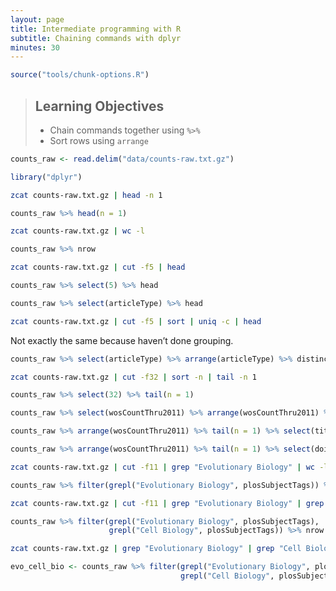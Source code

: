 ```yaml
---
layout: page
title: Intermediate programming with R
subtitle: Chaining commands with dplyr
minutes: 30
---
```


```r
source("tools/chunk-options.R")
```

> ## Learning Objectives {.objectives}
>
> *  Chain commands together using `%>%`
> *  Sort rows using `arrange`

```r
counts_raw <- read.delim("data/counts-raw.txt.gz")
```

```r
library("dplyr")
```


~~~ {.bash}
zcat counts-raw.txt.gz | head -n 1
~~~

```r
counts_raw %>% head(n = 1)
```

~~~ {.bash}
zcat counts-raw.txt.gz | wc -l
~~~

```r
counts_raw %>% nrow
```

~~~ {.bash}
zcat counts-raw.txt.gz | cut -f5 | head
~~~

```r
counts_raw %>% select(5) %>% head
```

```r
counts_raw %>% select(articleType) %>% head
```

~~~ {.bash}
zcat counts-raw.txt.gz | cut -f5 | sort | uniq -c | head
~~~

Not exactly the same because haven't done grouping.

```r
counts_raw %>% select(articleType) %>% arrange(articleType) %>% distinct %>% nrow
```

~~~ {.bash}
zcat counts-raw.txt.gz | cut -f32 | sort -n | tail -n 1
~~~

```r
counts_raw %>% select(32) %>% tail(n = 1)
```

```r
counts_raw %>% select(wosCountThru2011) %>% arrange(wosCountThru2011) %>% tail(n = 1)
```

```r
counts_raw %>% arrange(wosCountThru2011) %>% tail(n = 1) %>% select(title)
```

```r
counts_raw %>% arrange(wosCountThru2011) %>% tail(n = 1) %>% select(doi:authorsCount)
```

~~~ {.bash}
zcat counts-raw.txt.gz | cut -f11 | grep "Evolutionary Biology" | wc -l
~~~

```r
counts_raw %>% filter(grepl("Evolutionary Biology", plosSubjectTags)) %>% nrow
```

~~~ {.bash}
zcat counts-raw.txt.gz | cut -f11 | grep "Evolutionary Biology" | grep "Cell Biology" | wc -l
~~~

```r
counts_raw %>% filter(grepl("Evolutionary Biology", plosSubjectTags),
                      grepl("Cell Biology", plosSubjectTags)) %>% nrow
```

~~~ {.bash}
zcat counts-raw.txt.gz | grep "Evolutionary Biology" | grep "Cell Biology" > evo-cell-bio.txt
~~~

```r
evo_cell_bio <- counts_raw %>% filter(grepl("Evolutionary Biology", plosSubjectTags),
                                      grepl("Cell Biology", plosSubjectTags))
```


> ## {.callout}
> 

> ##  {.challenge}
>
